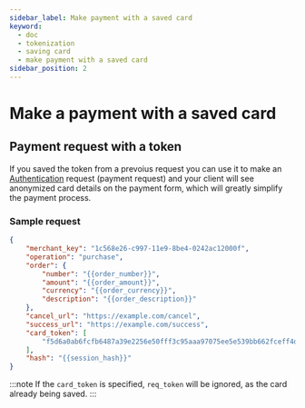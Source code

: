 ```yaml
---
sidebar_label: Make payment with a saved card
keyword:
  - doc
  - tokenization
  - saving card
  - make payment with a saved card
sidebar_position: 2
---
```


# Make a payment with a saved card

## Payment request with a token

If you saved the token from a prevoius request you can use it to make an [Authentication](../../api/gateway/authenication-request) request (payment request) and your client will see anonymized card details on the payment form, which will greatly simplify the payment process.

### Sample request

```json
{
	"merchant_key": "1c568e26-c997-11e9-8be4-0242ac12000f",
	"operation": "purchase",
	"order": {
		"number": "{{order_number}}",
		"amount": "{{order_amount}}",
		"currency": "{{order_currency}}",
		"description": "{{order_description}}"
	},
	"cancel_url": "https://example.com/cancel",
	"success_url": "https://example.com/success",
	"card_token": [
		"f5d6a0ab6fcfb6487a39e2256e50fff3c95aaa97075ee5e539bb662fceff4dc1"
	],
	"hash": "{{session_hash}}"
}
```

:::note
If the `card_token` is specified, `req_token` will be ignored, as the card already being saved.
:::
